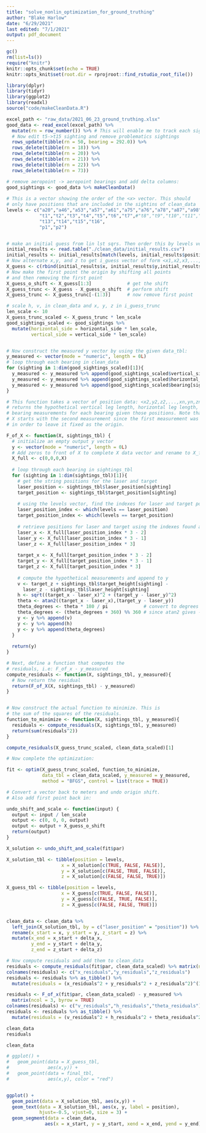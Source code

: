 ```yaml
---
title: "solve_nonlin_optimization_for_ground_truthing"
author: "Blake Harlow"
date: "6/29/2021"
last edited: "7/1/2021"
output: pdf_document
---
```


```r
gc()
rm(list=ls())
require("knitr")
knitr::opts_chunk$set(echo = TRUE)
knitr::opts_knit$set(root.dir = rprojroot::find_rstudio_root_file())
```

```r
library(dplyr)
library(tidyr)
library(ggplot2)
library(readxl)
source("code/makeCleanData.R")
```

```r
excel_path <- "raw_data/2021_06_23_ground_truthing.xlsx"
good_data <- read_excel(excel_path) %>%
  mutate(rn = row_number()) %>% # This will enable me to track each sighting
  # Now edit t5->t15 sighting and remove problematics sightings
  rows_update(tibble(rn = 50, bearing = 292.0)) %>%
  rows_delete(tibble(rn = 18)) %>%
  rows_delete(tibble(rn = 20)) %>%
  rows_delete(tibble(rn = 21)) %>%
  rows_delete(tibble(rn = 22)) %>%
  rows_delete(tibble(rn = 73))

# remove aeropoint -> aeropoint bearings and add delta columns:
good_sightings <- good_data %>% makeCleanData()
  
# This is a vector showing the order of the <x> vector. This should
# only have positions that are included in the sightins of clean_data
levels <- c("a20","a46","a53","a57","a61","a75","a76","a78","a87","a98",
            "t1","t2","t3","t4","t5","t6","t7",#"t8","t9","t10","t11","t12",
            "t13","t14","t15","t16",
            "p1","p2")


# make an initial guess from lin lst sqrs. Then order this by levels vector:
initial_results <- read.table("./clean_data/initial_results.csv")
initial_results <- initial_results[match(levels, initial_results$position),]
# Now alternate x,y, and z to get i_guess vector of form <x1,x2,x3,...,xn,yn,zn.
X_guess <- c(rbind(initial_results$x, initial_results$y,initial_results$z))
# Now make the first point the origin by shifting all points
# and then removing the first point
X_guess_o_shift <- X_guess[1:3]             # get the shift
X_guess_trunc <- X_guess - X_guess_o_shift  # perform shift
X_guess_trunc <- X_guess_trunc[-(1:3)]      # now remove first point

# scale h, v, in clean_data and x, y, z in i_guess_trunc
len_scale <- 10
X_guess_trunc_scaled <- X_guess_trunc * len_scale
good_sightings_scaled <- good_sightings %>%
  mutate(horizontal_side = horizontal_side * len_scale,
         vertical_side = vertical_side * len_scale)


# Now construct the measured y vector by using the given data_tbl:
y_measured <- vector(mode = "numeric", length = 0L)
# loop through each bearing in clean_data
for (sighting in 1:dim(good_sightings_scaled)[1]){
  y_measured <- y_measured %>% append(good_sightings_scaled$vertical_side[sighting])
  y_measured <- y_measured %>% append(good_sightings_scaled$horizontal_side[sighting])
  y_measured <- y_measured %>% append(good_sightings_scaled$bearing[sighting])
}
```


```r
# This function takes a vector of position data: <x2,y2,z2,...,xn,yn,zn> and 
# returns the hypothetical vertical leg length, horizontal leg length, and 
# bearing measurements for each bearing given those positions. Note that
# X starts with the second measurement since the first measurement was removed
# in order to leave it fixed as the origin.

F_of_X <- function(X, sightings_tbl) {
  # initialize an empty output y vector
  y <- vector(mode = "numeric", length = 0L)
  # Add zeros to front of X to complete X data vector and rename to X_full.
  X_full <- c(0,0,0,X)
  
  # loop through each bearing in sightings_tbl
  for (sighting in 1:dim(sightings_tbl)[1]){
    # get the string positions for the laser and target
    laser_position <- sightings_tbl$laser_position[sighting]
    target_position <- sightings_tbl$target_position[sighting]
    
    # using the levels vector, find the indexes for laser and target positions
    laser_position_index <- which(levels == laser_position)
    target_position_index <- which(levels == target_position)
    
    # retrieve positions for laser and target using the indexes found above
    laser_x <- X_full[laser_position_index * 3 - 2]
    laser_y <- X_full[laser_position_index * 3 - 1]
    laser_z <- X_full[laser_position_index * 3]
    
    target_x <- X_full[target_position_index * 3 - 2]
    target_y <- X_full[target_position_index * 3 - 1]
    target_z <- X_full[target_position_index * 3]
    
    # compute the hypothetical measurements and append to y
    v <- target_z + sightings_tbl$target_height[sighting] - 
      laser_z - sightings_tbl$laser_height[sighting]
    h <- sqrt((target_x - laser_x)^2 + (target_y - laser_y)^2)
    theta <- atan2((target_x - laser_x),(target_y - laser_y))
    theta_degrees <- theta * 180 / pi             # convert to degrees
    theta_degrees <- (theta_degrees + 360) %% 360 # since atan2 gives -180->180
    y <- y %>% append(v)
    y <- y %>% append(h)
    y <- y %>% append(theta_degrees)
  }
  
  return(y)
}

# Next, define a function that computes the 
# residuals, i.e: F_of_x - y_measured
compute_residuals <- function(X, sightings_tbl, y_measured){
  # Now return the residual
  return(F_of_X(X, sightings_tbl) - y_measured)
}


# Now construct the actual function to minimize. This is
# the sum of the squares of the residuals.
function_to_minimize <- function(X, sightings_tbl, y_measured){
  residuals <- compute_residuals(X, sightings_tbl, y_measured)
  return(sum(residuals^2))
}
```

```r

compute_residuals(X_guess_trunc_scaled, clean_data_scaled)[1]


```


```r
# Now complete the optimization:

fit <- optim(X_guess_trunc_scaled, function_to_minimize, 
             data_tbl = clean_data_scaled, y_measured = y_measured,
             method = "BFGS", control = list(trace = TRUE))
```

```r
# Convert a vector back to meters and undo origin shift.
# Also add first point back in:

undo_shift_and_scale <- function(input) {
  output <- input / len_scale
  output <- c(0, 0, 0, output)
  output <- output + X_guess_o_shift
  return(output)
}
```


```r
X_solution <- undo_shift_and_scale(fit$par)

X_solution_tbl <- tibble(position = levels, 
                    x = X_solution[c(TRUE, FALSE, FALSE)],
                    y = X_solution[c(FALSE, TRUE, FALSE)],
                    z = X_solution[c(FALSE, FALSE, TRUE)])

X_guess_tbl <- tibble(position = levels, 
                    x = X_guess[c(TRUE, FALSE, FALSE)],
                    y = X_guess[c(FALSE, TRUE, FALSE)],
                    z = X_guess[c(FALSE, FALSE, TRUE)])


clean_data <- clean_data %>%
  left_join(X_solution_tbl, by = c("laser_position" = "position")) %>% 
  rename(x_start = x, y_start = y, z_start = z) %>%
  mutate(x_end = x_start + delta_x,
         y_end = y_start + delta_y,
         z_end = z_start + delta_z)

# Now compute residuals and add them to clean_data
residuals <- compute_residuals(fit$par, clean_data_scaled) %>% matrix(ncol = 3, byrow = TRUE)
colnames(residuals) <- c("x_residuals","y_residuals","z_residuals")
residuals <- residuals %>% as_tibble() %>% 
  mutate(residuals = (x_residuals^2 + y_residuals^2 + z_residuals^2)^(1/2))

residuals <- F_of_x(fit$par, clean_data_scaled) - y_measured %>% 
  matrix(ncol = 3, byrow = TRUE)
colnames(residuals) <- c("v_residuals","h_residuals","theta_residuals")
residuals <- residuals %>% as_tibble() %>% 
  mutate(residuals = (v_residuals^2 + h_residuals^2 + theta_residuals^2)^(1/2))

clean_data
residuals

```

```r

clean_data


```

```r

# ggplot() +
#   geom_point(data = X_guess_tbl, 
#              aes(x,y)) +
#   geom_point(data = final_tbl,
#              aes(x,y), color = "red")


ggplot() +
  geom_point(data = X_solution_tbl, aes(x,y)) +
  geom_text(data = X_solution_tbl, aes(x, y, label = position),
            hjust=-0.5, vjust=0, size = 3) +
  geom_segment(data = clean_data,
              aes(x = x_start, y = y_start, xend = x_end, yend = y_end), color = "gray")
```